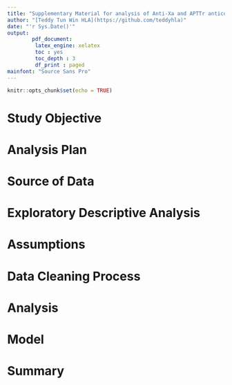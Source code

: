 ```yaml
---
title: "Supplementary Material for analysis of Anti-Xa and APTTr anticoagulation on VV-ECMO patients"
author: "[Teddy Tun Win HLA](https://github.com/teddyhla)"
date: "'r Sys.Date()'"
output: 
        pdf_document:
         latex_engine: xelatex
         toc : yes
         toc_depth : 3
         df_print : paged
mainfont: "Source Sans Pro"
---
```


```r
knitr::opts_chunk$set(echo = TRUE)
```

# Study Objective

# Analysis Plan

# Source of Data

# Exploratory Descriptive Analysis

# Assumptions

# Data Cleaning Process

# Analysis

# Model

# Summary
